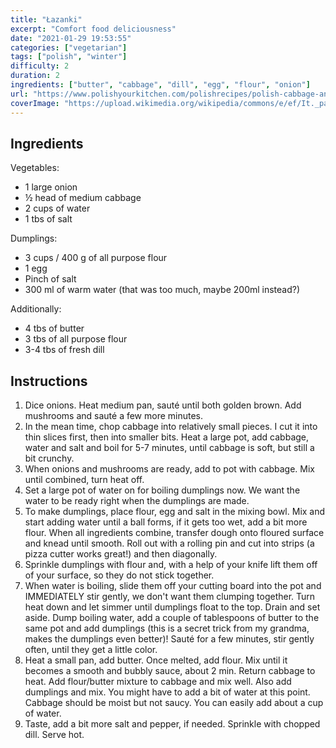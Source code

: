 ```yaml
---
title: "Łazanki"
excerpt: "Comfort food deliciousness"
date: "2021-01-29 19:53:55"
categories: ["vegetarian"]
tags: ["polish", "winter"]
difficulty: 2
duration: 2
ingredients: ["butter", "cabbage", "dill", "egg", "flour", "onion"]
url: "https://www.polishyourkitchen.com/polishrecipes/polish-cabbage-and-dumplings-lazanki-z-kapusta/"
coverImage: "https://upload.wikimedia.org/wikipedia/commons/e/ef/It._pasta_%28quadratini%2C_pl._lazanki%29.jpg"
---
```


## Ingredients

Vegetables:

- 1 large onion
- ½ head of medium cabbage
- 2 cups of water
- 1 tbs of salt

Dumplings:

- 3 cups / 400 g of all purpose flour
- 1 egg
- Pinch of salt
- 300 ml of warm water (that was too much, maybe 200ml instead?)

Additionally:

- 4 tbs of butter
- 3 tbs of all purpose flour
- 3-4 tbs of fresh dill

## Instructions

1. Dice onions. Heat medium pan, sauté until both golden brown. Add mushrooms and sauté a few more minutes.
2. In the mean time, chop cabbage into relatively small pieces. I cut it into thin slices first, then into smaller bits. Heat a large pot, add cabbage, water and salt and boil for 5-7 minutes, until cabbage is soft, but still a bit crunchy.
3. When onions and mushrooms are ready, add to pot with cabbage. Mix until combined, turn heat off.
4. Set a large pot of water on for boiling dumplings now. We want the water to be ready right when the dumplings are made.
5. To make dumplings, place flour, egg and salt in the mixing bowl. Mix and start adding water until a ball forms, if it gets too wet, add a bit more flour. When all ingredients combine, transfer dough onto floured surface and knead until smooth. Roll out with a rolling pin and cut into strips (a pizza cutter works great!) and then diagonally.
6. Sprinkle dumplings with flour and, with a help of your knife lift them off of your surface, so they do not stick together.
7. When water is boiling, slide them off your cutting board into the pot and IMMEDIATELY stir gently, we don't want them clumping together. Turn heat down and let simmer until dumplings float to the top. Drain and set aside. Dump boiling water, add a couple of tablespoons of butter to the same pot and add dumplings (this is a secret trick from my grandma, makes the dumplings even better)! Sauté for a few minutes, stir gently often, until they get a little color.
8. Heat a small pan, add butter. Once melted, add flour. Mix until it becomes a smooth and bubbly sauce, about 2 min. Return cabbage to heat. Add flour/butter mixture to cabbage and mix well. Also add dumplings and mix. You might have to add a bit of water at this point. Cabbage should be moist but not saucy. You can easily add about a cup of water.
9. Taste, add a bit more salt and pepper, if needed. Sprinkle with chopped dill. Serve hot.

